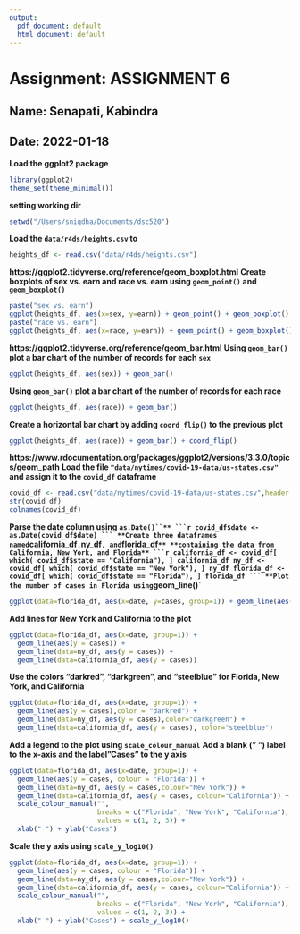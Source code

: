 ```yaml
---
output:
  pdf_document: default
  html_document: default
---
```

# Assignment: ASSIGNMENT 6
## Name: Senapati, Kabindra
## Date: 2022-01-18

**Load the ggplot2 package**
```r
library(ggplot2)
theme_set(theme_minimal())
```
**setting working dir**
```r
setwd("/Users/snigdha/Documents/dsc520")
```
**Load the `data/r4ds/heights.csv` to**
```r
heights_df <- read.csv("data/r4ds/heights.csv")
```
**https://ggplot2.tidyverse.org/reference/geom_boxplot.html**
**Create boxplots of sex vs. earn and race vs. earn using `geom_point()` and `geom_boxplot()`**

```r
paste("sex vs. earn")
ggplot(heights_df, aes(x=sex, y=earn)) + geom_point() + geom_boxplot()
paste("race vs. earn")
ggplot(heights_df, aes(x=race, y=earn)) + geom_point() + geom_boxplot()
```
**https://ggplot2.tidyverse.org/reference/geom_bar.html**
**Using `geom_bar()` plot a bar chart of the number of records for each `sex`**
```r
ggplot(heights_df, aes(sex)) + geom_bar()
```
**Using `geom_bar()` plot a bar chart of the number of records for each race**
```r
ggplot(heights_df, aes(race)) + geom_bar()
```
**Create a horizontal bar chart by adding `coord_flip()` to the previous plot**
```r
ggplot(heights_df, aes(race)) + geom_bar() + coord_flip()
```
**https://www.rdocumentation.org/packages/ggplot2/versions/3.3.0/topics/geom_path**
**Load the file `"data/nytimes/covid-19-data/us-states.csv"` and assign it to the `covid_df` dataframe**
```r
covid_df <- read.csv("data/nytimes/covid-19-data/us-states.csv",header = TRUE, stringsAsFactors = FALSE)
str(covid_df)
colnames(covid_df)
```
**Parse the date column using `as.Date()``**
```r
covid_df$date <- as.Date(covid_df$date)
```
**Create three dataframes named `california_df`, `ny_df`, and `florida_df`**
**containing the data from California, New York, and Florida**
```r
california_df <- covid_df[ which( covid_df$state == "California"), ]
california_df
ny_df <- covid_df[ which( covid_df$state == "New York"), ]
ny_df
florida_df <- covid_df[ which( covid_df$state == "Florida"), ]
florida_df
```
**Plot the number of cases in Florida using `geom_line()`**
```r
ggplot(data=florida_df, aes(x=date, y=cases, group=1)) + geom_line(aes(y = cases))
```

**Add lines for New York and California to the plot**
```r
ggplot(data=florida_df, aes(x=date, group=1)) +
  geom_line(aes(y = cases)) +
  geom_line(data=ny_df, aes(y = cases)) +
  geom_line(data=california_df, aes(y = cases))
```
**Use the colors "darkred", "darkgreen", and "steelblue" for Florida, New York, and California**
```r
ggplot(data=florida_df, aes(x=date, group=1)) +
  geom_line(aes(y = cases),color = "darkred") +
  geom_line(data=ny_df, aes(y = cases),color="darkgreen") +
  geom_line(data=california_df, aes(y = cases), color="steelblue")
```
**Add a legend to the plot using `scale_colour_manual`**
**Add a blank (" ") label to the x-axis and the label "Cases" to the y axis**
```r
ggplot(data=florida_df, aes(x=date, group=1)) +
  geom_line(aes(y = cases, colour = "Florida")) +
  geom_line(data=ny_df, aes(y = cases,colour="New York")) +
  geom_line(data=california_df, aes(y = cases, colour="California")) +
  scale_colour_manual("",
                      breaks = c("Florida", "New York", "California"),
                      values = c(1, 2, 3)) +
  xlab(" ") + ylab("Cases") 
```
**Scale the y axis using `scale_y_log10()`**
```r
ggplot(data=florida_df, aes(x=date, group=1)) +
  geom_line(aes(y = cases, colour = "Florida")) +
  geom_line(data=ny_df, aes(y = cases,colour="New York")) +
  geom_line(data=california_df, aes(y = cases, colour="California")) +
  scale_colour_manual("",
                      breaks = c("Florida", "New York", "California"),
                      values = c(1, 2, 3)) +
  xlab(" ") + ylab("Cases") + scale_y_log10()
```
